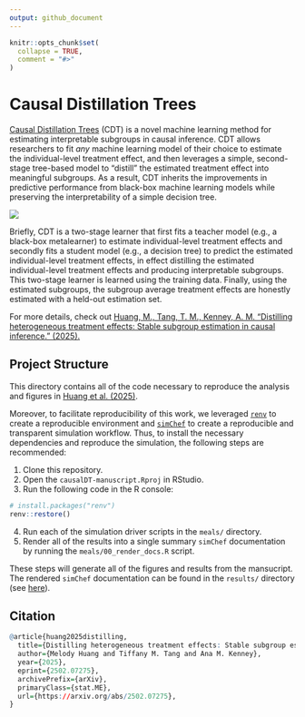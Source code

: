 ```yaml
---
output: github_document
---
```


<!-- README.md is generated from README.Rmd. Please edit that file -->

```r
knitr::opts_chunk$set(
  collapse = TRUE,
  comment = "#>"
)
```

# Causal Distillation Trees

[Causal Distillation Trees](https://arxiv.org/abs/2502.07275) (CDT) is a novel machine learning method for estimating interpretable subgroups in causal inference. CDT allows researchers to fit *any* machine learning model of their choice to estimate the individual-level treatment effect, and then leverages a simple, second-stage tree-based model to "distill" the estimated treatment effect into meaningful subgroups. As a result, CDT inherits the improvements in predictive performance from black-box machine learning models while preserving the interpretability of a simple decision tree. 

![](../causalDT/man/figures/cdt_diagram.png)

Briefly, CDT is a two-stage learner that first fits a teacher model (e.g., a black-box metalearner) to estimate individual-level treatment effects and secondly fits a student model (e.g., a decision tree) to predict the estimated individual-level treatment effects, in effect distilling the estimated individual-level treatment effects and producing interpretable subgroups. This two-stage learner is learned using the training data. Finally, using the estimated subgroups, the subgroup average treatment effects are honestly estimated with a held-out estimation set.

For more details, check out [Huang, M., Tang, T. M., Kenney, A. M. "Distilling heterogeneous treatment effects: Stable subgroup estimation in causal inference." (2025).](https://arxiv.org/abs/2502.07275)

## Project Structure

This directory contains all of the code necessary to reproduce the analysis and figures in [Huang et al. (2025)](https://arxiv.org/abs/2502.07275).

Moreover, to facilitate reproducibility of this work, we leveraged [`renv`](https://rstudio.github.io/renv/articles/renv.html) to create a reproducible environment and [`simChef`](https://yu-group.github.io/simChef/) to create a reproducible and transparent simulation workflow. Thus, to install the necessary dependencies and reproduce the simulation, the following steps are recommended:

1. Clone this repository.
2. Open the `causalDT-manuscript.Rproj` in RStudio.
3. Run the following code in the R console:

```r
# install.packages("renv")
renv::restore()
```

4. Run each of the simulation driver scripts in the `meals/` directory.
5. Render all of the results into a single summary `simChef` documentation by running the `meals/00_render_docs.R` script.

These steps will generate all of the figures and results from the mansucript. The rendered `simChef` documentation can be found in the `results/` directory (see [here](results/Results.html)).


## Citation

```r
@article{huang2025distilling,
  title={Distilling heterogeneous treatment effects: Stable subgroup estimation in causal inference}, 
  author={Melody Huang and Tiffany M. Tang and Ana M. Kenney},
  year={2025},
  eprint={2502.07275},
  archivePrefix={arXiv},
  primaryClass={stat.ME},
  url={https://arxiv.org/abs/2502.07275}, 
}
```
